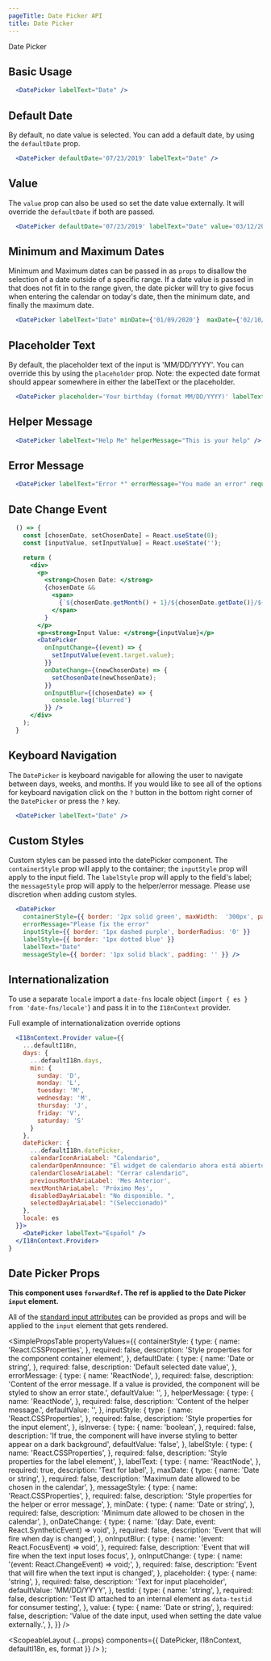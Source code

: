 ```yaml
---
pageTitle: Date Picker API
title: Date Picker
---
```



<DocsHeading to="/design/inputs/" type="design">
  Date Picker
</DocsHeading>

## Basic Usage

```.jsx
  <DatePicker labelText="Date" />
```

## Default Date

By default, no date value is selected. You can add a default date, by using the `defaultDate` prop.

```.jsx
  <DatePicker defaultDate='07/23/2019' labelText="Date" />
```

## Value

The `value` prop can also be used so set the date value externally. It will override the `defaultDate` if both are passed.

```.jsx
  <DatePicker defaultDate='07/23/2019' labelText="Date" value='03/12/2019' />
```

## Minimum and Maximum Dates

Minimum and Maximum dates can be passed in as `props` to disallow the selection of a date outside of a specific range. If a date value is passed in that does not fit in to the range given, the date picker will try to give focus when entering the calendar on today's date, then the minimum date, and finally the maximum date.

```.jsx
  <DatePicker labelText="Date" minDate={'01/09/2020'}  maxDate={'02/10/2020'} />
```

## Placeholder Text

By default, the placeholder text of the input is 'MM/DD/YYYY'. You can override this by using the `placeholder` prop.
Note: the expected date format should appear somewhere in either the labelText or the placeholder.

```.jsx
  <DatePicker placeholder='Your birthday (format MM/DD/YYYY)' labelText="Birthday" />
```

## Helper Message

```.jsx
  <DatePicker labelText="Help Me" helperMessage="This is your help" />
```

## Error Message

```.jsx
  <DatePicker labelText="Error *" errorMessage="You made an error" required />
```

## Date Change Event

```.jsx
  () => {
    const [chosenDate, setChosenDate] = React.useState(0);
    const [inputValue, setInputValue] = React.useState('');

    return (
      <div>
        <p>
          <strong>Chosen Date: </strong>
          {chosenDate &&
            <span>
              {`${chosenDate.getMonth() + 1}/${chosenDate.getDate()}/${chosenDate.getFullYear()}`}
            </span>
          }
        </p>
        <p><strong>Input Value: </strong>{inputValue}</p>
        <DatePicker
          onInputChange={(event) => {
            setInputValue(event.target.value);
          }}
          onDateChange={(newChosenDate) => {
            setChosenDate(newChosenDate);
          }}
          onInputBlur={(chosenDate) => {
            console.log('blurred')
          }} />
      </div>
    );
  }
```

## Keyboard Navigation

The `DatePicker` is keyboard navigable for allowing the user to navigate between days, weeks, and months. If you would like to see all of the options for keyboard navigation click on the `?` button in the bottom right corner of the `DatePicker` or press the `?` key.

```.jsx
  <DatePicker labelText="Date" />
```

## Custom Styles

Custom styles can be passed into the datePicker component. The `containerStyle` prop will apply to the container; the `inputStyle` prop will apply to the input field.
The `labelStyle` prop will apply to the field's label; the `messageStyle` prop will apply to the helper/error message.
Please use discretion when adding custom styles.

```.jsx
  <DatePicker
    containerStyle={{ border: '2px solid green', maxWidth:  '300px', padding: '2px' }}
    errorMessage="Please fix the error"
    inputStyle={{ border: '1px dashed purple', borderRadius: '0' }}
    labelStyle={{ border: '1px dotted blue' }}
    labelText="Date"
    messageStyle={{ border: '1px solid black', padding: '' }} />
```

## Internationalization

To use a separate `locale` import a `date-fns` locale object (`import { es } from 'date-fns/locale'`) and pass it in
to the `I18nContext` provider.

<Link to="/api/internationalization">
  Full example of internationalization override options
</Link>

```.jsx
  <I18nContext.Provider value={{
    ...defaultI18n,
    days: {
      ...defaultI18n.days,
      min: {
        sunday: 'D',
        monday: 'L',
        tuesday: 'M',
        wednesday: 'M',
        thursday: 'J',
        friday: 'V',
        saturday: 'S'
      }
    },
    datePicker: {
      ...defaultI18n.datePicker,
      calendarIconAriaLabel: "Calendario",
      calendarOpenAnnounce: "El widget de calendario ahora está abierto. Presione la tecla de signo de interrogación para obtener los atajos de teclado para cambiar las fechas.",
      calendarCloseAriaLabel: "Cerrar calendario",
      previousMonthAriaLabel: 'Mes Anterior',
      nextMonthAriaLabel: 'Próximo Mes',
      disabledDayAriaLabel: "No disponible. ",
      selectedDayAriaLabel: "(Seleccionado)"
    },
    locale: es
  }}>
    <DatePicker labelText="Español" />
  </I18nContext.Provider>
}
```

## Date Picker Props

**This component uses `forwardRef`. The ref is applied to the Date Picker `input` element.**

All of the [standard input attributes](https://developer.mozilla.org/en-US/docs/Web/HTML/Element/input) can be provided as props and will be applied to the `input` element that gets rendered.

<SimplePropsTable
  propertyValues={{
    containerStyle: {
      type: {
        name: 'React.CSSProperties',
      },
      required: false,
      description: 'Style properties for the component container element',
    },
    defaultDate: {
      type: {
        name: 'Date or string',
      },
      required: false,
      description: 'Default selected date value',
    },
    errorMessage: {
      type: {
        name: 'ReactNode',
      },
      required: false,
      description:
        'Content of the error message.  If a value is provided, the component will be styled to show an error state.',
      defaultValue: '',
    },
    helperMessage: {
      type: {
        name: 'ReactNode',
      },
      required: false,
      description: 'Content of the helper message.',
      defaultValue: '',
    },
    inputStyle: {
      type: {
        name: 'React.CSSProperties',
      },
      required: false,
      description: 'Style properties for the input element',
    },
    isInverse: {
      type: {
        name: 'boolean',
      },
      required: false,
      description:
        'If true, the component will have inverse styling to better appear on a dark background',
      defaultValue: 'false',
    },
    labelStyle: {
      type: {
        name: 'React.CSSProperties',
      },
      required: false,
      description: 'Style properties for the label element',
    },
    labelText: {
      type: {
        name: 'ReactNode',
      },
      required: true,
      description: 'Text for label',
    },
    maxDate: {
      type: {
        name: 'Date or string',
      },
      required: false,
      description: 'Maximum date allowed to be chosen in the calendar',
    },
    messageStyle: {
      type: {
        name: 'React.CSSProperties',
      },
      required: false,
      description: 'Style properties for the helper or error message',
    },
    minDate: {
      type: {
        name: 'Date or string',
      },
      required: false,
      description: 'Minimum date allowed to be chosen in the calendar',
    },
    onDateChange: {
      type: {
        name: '(day: Date, event: React.SyntheticEvent) => void',
      },
      required: false,
      description: 'Event that will fire when day is changed',
    },
    onInputBlur: {
      type: {
        name: '(event: React.FocusEvent) => void',
      },
      required: false,
      description: 'Event that will fire when the text input loses focus',
    },
    onInputChange: {
      type: {
        name: '(event: React.ChangeEvent) => void;',
      },
      required: false,
      description: 'Event that will fire when the text input is changed',
    },
    placeholder: {
      type: {
        name: 'string',
      },
      required: false,
      description: 'Text for input placeholder',
      defaultValue: 'MM/DD/YYYY',
    },
    testId: {
      type: {
        name: 'string',
      },
      required: false,
      description:
        'Test ID attached to an internal element as `data-testid` for consumer testing',
    },
    value: {
      type: {
        name: 'Date or string',
      },
      required: false,
      description:
        'Value of the date input, used when setting the date value externally.',
    },
  }}
/>

  <ScopeableLayout
    {...props}
    components={{ DatePicker, I18nContext, defaultI18n, es, format }}
  />
);
